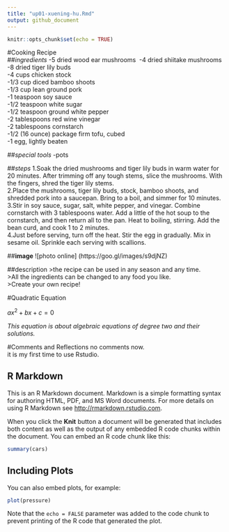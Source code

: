 ```yaml
---
title: "up01-xuening-hu.Rmd"
output: github_document
---
```


```r
knitr::opts_chunk$set(echo = TRUE)
```
#Cooking Recipe\
##*ingredients*
-5 dried wood ear mushrooms\  
-4 dried shiitake mushrooms\
-8 dried tiger lily buds\
-4 cups chicken stock\
-1/3 cup diced bamboo shoots\
-1/3 cup lean ground pork\
-1 teaspoon soy sauce\
-1/2 teaspoon white sugar\
-1/2 teaspoon ground white pepper\
-2 tablespoons red wine vinegar\
-2 tablespoons cornstarch\
-1/2 (16 ounce) package firm tofu, cubed\
-1 egg, lightly beaten\

##*special tools*
-pots

##*steps*
1.Soak the dried mushrooms and tiger lily buds in warm water for 20 minutes. After trimming off any tough stems, slice the mushrooms. With the fingers, shred the tiger lily stems.\
2.Place the mushrooms, tiger lily buds, stock, bamboo shoots, and shredded pork into a saucepan. Bring to a boil, and simmer for 10 minutes.\
3.Stir in soy sauce, sugar, salt, white pepper, and vinegar. Combine cornstarch with 3 tablespoons water. Add a little of the hot soup to the cornstarch, and then return all to the pan. Heat to boiling, stirring. Add the bean curd, and cook 1 to 2 minutes.\
4.Just before serving, turn off the heat. Stir the egg in gradually. Mix in sesame oil. Sprinkle each serving with scallions.\

##**image**
![photo online]
(https://goo.gl/images/s9djNZ)

##description
>the recipe can be used in any season and any time. \
>All the ingredients can be changed to any food you like.\
>Create your own recipe!\

#Quadratic Equation

$ax^2+bx+c=0$

*This equation is about algebraic equations of degree two and their solutions.*

#Comments and Reflections
no comments now.\
it is my first time to use Rstudio.

## R Markdown

This is an R Markdown document. Markdown is a simple formatting syntax for authoring HTML, PDF, and MS Word documents. For more details on using R Markdown see <http://rmarkdown.rstudio.com>.

When you click the **Knit** button a document will be generated that includes both content as well as the output of any embedded R code chunks within the document. You can embed an R code chunk like this:

```r
summary(cars)
```

## Including Plots

You can also embed plots, for example:

```r
plot(pressure)
```

Note that the `echo = FALSE` parameter was added to the code chunk to prevent printing of the R code that generated the plot.
